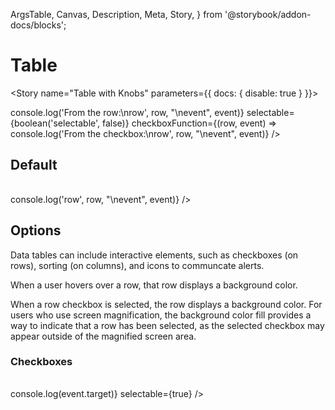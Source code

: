   ArgsTable,
  Canvas,
  Description,
  Meta,
  Story,
} from '@storybook/addon-docs/blocks';


<Meta component={Table} title="Components/Atoms/Table" />

# Table

<Description of={Table} />
<ArgsTable of={Table} />

<Story name="Table with Knobs" parameters={{ docs: { disable: true } }}>
  <Table
    columns={columns}
    data={data}
    pageSize={number('pageSize', 5)}
    clickable={boolean('clickable', false)}
    rowFunction={(row, event) => console.log('From the row:\nrow', row, "\nevent", event)}
    selectable={boolean('selectable', false)}
    checkboxFunction={(row, event) => console.log('From the checkbox:\nrow', row, "\nevent", event)}
  />
</Story>

## Default

<Canvas>
  <Story name="Default">
    <Table
      columns={columns}
      data={data}
      rowFunction={(row, event) => console.log('row', row, "\nevent", event)}
    />
  </Story>
</Canvas>

## Options

Data tables can include interactive elements, such as checkboxes (on rows), sorting (on columns), and icons to communcate alerts.

When a user hovers over a row, that row displays a background color.

When a row checkbox is selected, the row displays a background color. For users who use screen magnification, the background color fill provides a way to indicate that a row has been selected, as the selected checkbox may appear outside of the magnified screen area.

### Checkboxes

<Canvas>
  <Story name="Selectable">
    <Table
      columns={columns}
      data={data}
      rowFunction={(event) => console.log(event.target)}
      selectable={true}
    />
  </Story>
</Canvas>
